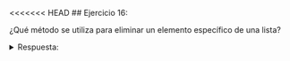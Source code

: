 <<<<<<< HEAD
## Ejercicio 16:

¿Qué método se utiliza para eliminar un elemento específico de una lista?

<details>
<summary>Respuesta:</summary>

El método utilizado para eliminar un elemento específico de una lista es `remove()`. Por ejemplo:

```python
mi_lista = [1, 2, 3]
mi_lista.remove(2)
```

=======
## Ejercicio 16:

¿Qué método se utiliza para eliminar un elemento específico de una lista?

<details>
<summary>Respuesta:</summary>

El método utilizado para eliminar un elemento específico de una lista es `remove()`. Por ejemplo:

```python
mi_lista = [1, 2, 3]
mi_lista.remove(2)
```

>>>>>>> e8ed08b1a5bbe1e369719187cfc4de7f7e2a41a9
</details>